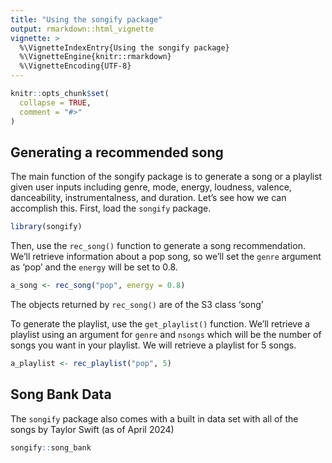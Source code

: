 ```yaml
---
title: "Using the songify package"
output: rmarkdown::html_vignette
vignette: >
  %\VignetteIndexEntry{Using the songify package}
  %\VignetteEngine{knitr::rmarkdown}
  %\VignetteEncoding{UTF-8}
---
```


```r
knitr::opts_chunk$set(
  collapse = TRUE,
  comment = "#>"
)
```

## Generating a recommended song

The main function of the songify package is to generate a song or a playlist given user inputs including genre, mode, energy, loudness, valence, danceability, instrumentalness, and duration. Let's see how we can accomplish this. First, load the `songify` package.

```r
library(songify)
```

Then, use the `rec_song()` function to generate a song recommendation. We'll retrieve information about a pop song, so we'll set the `genre` argument as 'pop' and the `energy` will be set to 0.8.

```r
a_song <- rec_song("pop", energy = 0.8)
```

The objects returned by `rec_song()` are of the S3 class 'song'

To generate the playlist, use the `get_playlist()` function. We'll retrieve a playlist using an argument for `genre` and `nsongs` which will be the number of songs you want in your playlist. We will retrieve a playlist for 5 songs.

```r
a_playlist <- rec_playlist("pop", 5)
```

## Song Bank Data

The `songify` package also comes with a built in data set with all of the songs by Taylor Swift (as of April 2024) 

```r
songify::song_bank
```


